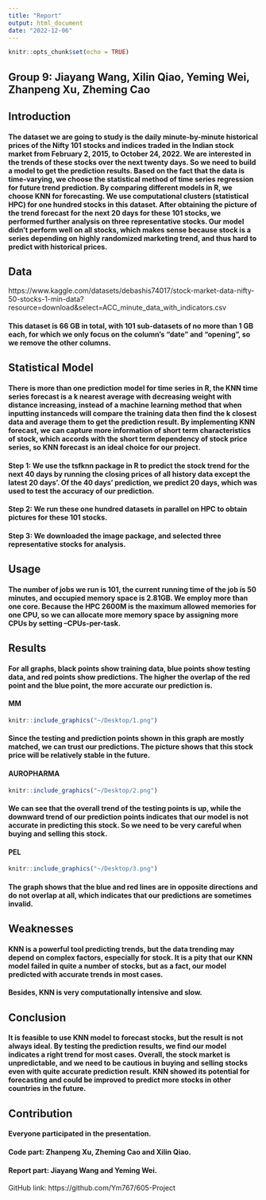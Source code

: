 ```yaml
---
title: "Report"
output: html_document
date: "2022-12-06"
---
```


```r
knitr::opts_chunk$set(echo = TRUE)
```
## Group 9: Jiayang Wang, Xilin Qiao, Yeming Wei, Zhanpeng Xu, Zheming Cao

## Introduction

#### The dataset we are going to study is the daily minute-by-minute historical prices of the Nifty 101 stocks and indices traded in the Indian stock market from February 2, 2015, to October 24, 2022. We are interested in the trends of these stocks over the next twenty days. So we need to build a model to get the prediction results. Based on the fact that the data is time-varying, we choose the statistical method of time series regression for future trend prediction. By comparing different models in R, we choose KNN for forecasting. We use computational clusters (statistical HPC) for one hundred stocks in this dataset. After obtaining the picture of the trend forecast for the next 20 days for these 101 stocks, we performed further analysis on three representative stocks. Our model didn’t perform well on all stocks, which makes sense because stock is a series depending on highly randomized marketing trend, and thus hard to predict with historical prices.

## Data

https://www.kaggle.com/datasets/debashis74017/stock-market-data-nifty-50-stocks-1-min-data?resource=download&select=ACC_minute_data_with_indicators.csv

#### This dataset is 66 GB in total, with 101 sub-datasets of no more than 1 GB each, for which we only focus on the column’s "date" and "opening", so we remove the other columns.

## Statistical Model

#### There is more than one prediction model for time series in R, the KNN time series forecast is a k nearest average with decreasing weight with distance increasing, instead of a machine learning method that when inputting instanceds will compare the training data then find the k closest data and average them to get the prediction result. By implementing KNN forecast, we can capture more information of short term characteristics of stock, which accords with the short term dependency of stock price series, so KNN forecast is an ideal choice for our project.

#### Step 1: We use the tsfknn package in R to predict the stock trend for the next 40 days by running the closing prices of all history data except the latest 20 days’. Of the 40 days’ prediction, we predict 20 days, which was used to test the accuracy of our prediction.

#### Step 2: We run these one hundred datasets in parallel on HPC to obtain pictures for these 101 stocks.

#### Step 3: We downloaded the image package, and selected three representative stocks for analysis.

## Usage

#### The number of jobs we run is 101, the current running time of the job is 50 minutes, and occupied memory space is 2.81GB. We employ more than one core. Because the HPC 2600M is the maximum allowed memories for one CPU, so we can allocate more memory space by assigning more CPUs by setting –CPUs-per-task.

## Results

#### For all graphs, black points show training data, blue points show testing data, and red points show predictions. The higher the overlap of the red point and the blue point, the more accurate our prediction is.

#### MM
```r
knitr::include_graphics("~/Desktop/1.png")
```

#### Since the testing and prediction points shown in this graph are mostly matched, we can trust our predictions. The picture shows that this stock price will be relatively stable in the future.

#### AUROPHARMA
```r
knitr::include_graphics("~/Desktop/2.png")
```

#### We can see that the overall trend of the testing points is up, while the downward trend of our prediction points indicates that our model is not accurate in predicting this stock. So we need to be very careful when buying and selling this stock.

#### PEL
```r
knitr::include_graphics("~/Desktop/3.png")
```

#### The graph shows that the blue and red lines are in opposite directions and do not overlap at all, which indicates that our predictions are sometimes invalid.

## Weaknesses
#### KNN is a powerful tool predicting trends, but the data trending may depend on complex factors, especially for stock. It is a pity that our KNN model failed in quite a number of stocks, but as a fact, our model predicted with accurate trends in most cases. 
#### Besides, KNN is very computationally intensive and slow.
## Conclusion
#### It is feasible to use KNN model to forecast stocks, but the result is not always ideal. By testing the prediction results, we find our model indicates a right trend for most cases. Overall, the stock market is unpredictable, and we need to be cautious in buying and selling stocks even with quite accurate prediction result. KNN showed its potential for forecasting and could be improved to predict more stocks in other countries in the future.
## Contribution
#### Everyone participated in the presentation. 
#### Code part: Zhanpeng Xu, Zheming Cao and Xilin Qiao.
#### Report part: Jiayang Wang and Yeming Wei.

GitHub link: https://github.com/Ym767/605-Project